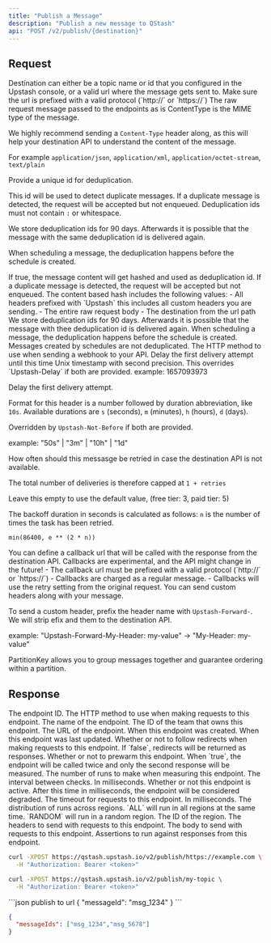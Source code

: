 ```yaml
---
title: "Publish a Message"
description: "Publish a new message to QStash"
api: "POST /v2/publish/{destination}"
---
```


## Request

<ParamField path="destination" type="string" required>
Destination can either be a topic name or id that you configured in the Upstash console,
or a valid url where the message gets sent to.
Make sure the url is prefixed with a valid protocol (`http://` or `https://`)
</ParamField>


<ParamField body="body" type="string" >
The raw request message passed to the endpoints as is
</ParamField>


<ParamField header="ContentType" type="string" >
ContentType is the MIME type of the message.

 We highly recommend sending a `Content-Type` header along, as this will help your destination
 API to understand the content of the message.

 For example `application/json`, `application/xml`, `application/octet-stream`, `text/plain`
 </ParamField>


 <ParamField header="Upstash-Deduplication-Id" type="string" >
  Provide a unique id for deduplication.

  This id will be used to detect duplicate messages.
  If a duplicate message is detected, the request will be accepted but not enqueued.
  Deduplication ids must not contain `:` or whitespace.

  We store deduplication ids for 90 days. Afterwards it is possible that the message with the same deduplication id is delivered again.

  When scheduling a message, the deduplication happens before the schedule is created.
</ParamField>

<ParamField header="Upstash-Content-Based-Deduplication" type="boolean" >
If true, the message content will get hashed and used as deduplication id.
If a duplicate message is detected, the request will be accepted but not enqueued.
The content based hash includes the following values:
- All headers prefixed with `Upstash` this includes all custom headers you are sending.
- The entire raw request body
- The destination from the url path
We store deduplication ids for 90 days. Afterwards it is possible that the message with thee deduplication id is delivered again.
When scheduling a message, the deduplication happens before the schedule is created.
Messages created by schedules are not deduplicated.

</ParamField>
<ParamField header="Upstash-Method" type="string" default="POST" >
	The HTTP method to use when sending a webhook to your API.


</ParamField>

<ParamField header="Upstash-Not-Before" type="int" >
 Delay the first delivery attempt until this time
 Unix timestamp with second precision.
 This overrides `Upstash-Delay` if both are provided.
 example: 1657093973
</ParamField>

<ParamField header="Upstash-Delay" type="string" >

 Delay the first delivery attempt.

 Format for this header is a number followed by duration abbreviation, like `10s`.
 Available durations are `s` (seconds), `m` (minutes), `h` (hours), `d` (days).

 Overridden by `Upstash-Not-Before` if both are provided.

 example: "50s" | "3m" | "10h" | "1d"

</ParamField>

<ParamField header="Upstash-Retries" type="int" default={3} >
 How often should this messasge be retried in case the destination API is not available.

 The total number of deliveries is therefore capped at `1 + retries`

 Leave this empty to use the default value, (free tier: 3, paid tier: 5)

 The backoff duration in seconds is calculated as follows:
 `n` is the number of times the task has been retried.

 `min(86400, e ** (2 * n))`


</ParamField>
<ParamField header="Upstash-Callback" type="string" >
You can define a callback url that will be called with the response from the destination API.
Callbacks are experimental, and the API might change in the future!
- The callback url must be prefixed with a valid protocol (`http://` or `https://`)
- Callbacks are charged as a regular message.
- Callbacks will use the retry setting from the original request.
</ParamField>

<ParamField header="Upstash-Forward-*" type="string" >
 You can send custom headers along with your message.

 To send a custom header, prefix the header name with `Upstash-Forward-`. We will strip efix and them to the destination API.

 example: "Upstash-Forward-My-Header: my-value" -> "My-Header: my-value"
</ParamField>


<ParamField header="Upstash-Partition-Key" type="string" >
PartitionKey allows you to group messages together and guarantee ordering within a partition.
</ParamField>

## Response

<ResponseField name="id" type="string" required>
  The endpoint ID.
</ResponseField>
<ResponseField name="method" type="string" required>
The HTTP method to use when making requests to this endpoint.
</ResponseField>
<ResponseField name="name" type="string" required>
The name of the endpoint.
</ResponseField>
<ResponseField name="teamId" type="string" required>
The ID of the team that owns this endpoint.
</ResponseField>
<ResponseField name="url" type="string" required>
The URL of the endpoint.
</ResponseField>
<ResponseField name="createdAt" type="string" required>
When this endpoint was created.
</ResponseField>


<ResponseField name="updatedAt" type="string" required>
When this endpoint was last updated.
</ResponseField>
<ResponseField name="followRedirects" type="boolean" required>
Whether or not to follow redirects when making requests to this endpoint.
If `false`, redirects will be returned as responses.
</ResponseField>
<ResponseField name="prewarm" type="boolean" required>
Whether or not to prewarm this endpoint.
When `true`, the endpoint will be called twice and only the second response will be measured.
</ResponseField>
<ResponseField name="runs" type="number" required>
The number of runs to make when measuring this endpoint.
</ResponseField>
<ResponseField name="interval" type="number" required>
The interval between checks. In milliseconds.
</ResponseField>
<ResponseField name="active" type="boolean" required>
Whether or not this endpoint is active.
</ResponseField>
<ResponseField name="degradedAfter" type="number">
After this time in milliseconds, the endpoint will be considered degraded.
</ResponseField>
<ResponseField name="timeout" type="number" required>
The timeout for requests to this endpoint. In milliseconds.
</ResponseField>
<ResponseField name="distribution" type="ALL | RANDOM" required>
The distribution of runs across regions. `ALL` will run in all regions at the same time. `RANDOM` will run in a random region.
</ResponseField>

<ResponseField name="regions" type="Array" required>
  <Expandable title="properties">

  <ResponseField name="id" type="string" required>
    The ID of the region.
  </ResponseField>
</Expandable>
</ResponseField>


<ResponseField name="headers" type="Record<string, string>" >
  The headers to send with requests to this endpoint.
</ResponseField>

<ResponseField name="body" type="string" >
  The body to send with requests to this endpoint.
</ResponseField>

<ResponseField name="assertions" type="Array" >
  Assertions to run against responses from this endpoint.
</ResponseField>


<RequestExample>



```sh publish to url
curl -XPOST https://qstash.upstash.io/v2/publish/https://example.com \
  -H "Authorization: Bearer <token>"
```

```sh publish to topic
curl -XPOST https://qstash.upstash.io/v2/publish/my-topic \
  -H "Authorization: Bearer <token>"
```




</RequestExample>

<ResponseExample>
```json publish to url
{
  "messageId": "msg_1234"
}
```


```json publish to topic
{
  "messageIds": ["msg_1234","msg_5678"]
}
```
</ResponseExample>
